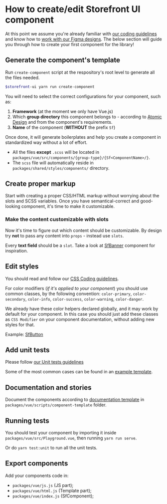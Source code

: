 
<Meta title="Introduction/Contributing Guide/Create-Edit Component" />

<style>{`
  a {
    color: #5ECE7B !important;
  }

  .alert {
    background: #efeded;
    padding: 1rem;
    margin: 0.5rem 0 1rem;
  }

  .tip {
    border-left: 5px solid #5ECE7B;
  }

	.warning {
		border-left: 5px solid #ffc107;
		background-color: #fff4d5;
	}

  .danger {
    border-left: 5px solid #c00;
		background-color: #ffe6e6;
  }

  .danger * {
    color: #4d0000;
  }
`}</style>

# How to create/edit Storefront UI component

At this point we assume you're already familiar with [our coding guidelines](coding-guidelines.md) and know how to [work with our Figma designs](../design/working-with-designs.md). The below section will guide you through how to create your first component for the library!

## Generate the component's template

Run `create-component` script at the respository's root level to generate all the files needed.

```bash
$storefront-ui yarn run create-component
```

You will need to select the correct configurations for your component, such as:

1. **Framework** (at the moment we only have Vue.js)
2. Which **group directory** this component belongs to - according to [Atomic Design](http://bradfrost.com/blog/post/atomic-web-design/) and from the component's requirements.
3. **Name** of the component (**WITHOUT** the prefix `Sf`)

Once done, it will generate boilerplates and help you create a component in standardized way without a lot of effort.

- All the files **except** `.scss` will be located in `packages/vue/src/components/{group-type}/{Sf<ComponentName>/}`.
- The `scss` file will automatically reside in `packages/shared/styles/components/` directory.

## Create proper markup

Start with creating a proper CSS/HTML markup without worrying about the slots and SCSS variables.
Once you have semantical-correct and good-looking component, it's time to make it customizable.

### Make the content customizable with slots

Now it's time to figure out which content should be customizable.
By design try **not** to pass any content into `props` - instead use `slots`.

<div class="alert tip">

Every **text field** should be a `slot`. Take a look at [SfBanner](https://github.com/DivanteLtd/storefront-ui/blob/master/packages/vue/src/components/molecules/SfBanner/SfBanner.vue)
component for inspiration.

</div>

## Edit styles

<div class="alert warning">

You should read and follow our [CSS Coding guidelines](coding-guidelines.md#CSS-Rules).

</div>

For color modifiers (_if it's applied to your component_)
you should use common classes, by the following convention:
`color-primary`, `color-secondary`, `color-info`, `color-success`,
`color-warning`, `color-danger`.

We already have these color helpers declared globally, and it may
work by default for your component. In this case you should just add
these classes as `CSS Modifier` on your component documentation,
without adding new styles for that.

Example: [SfButton](https://github.com/DivanteLtd/storefront-ui/blob/master/packages/vue/src/components/atoms/SfButton/SfButton.stories.js)

## Add unit tests

Please follow [our Unit tests guidelines](coding-guidelines.md#unit-tests)

Some of the most common cases can be found in an [example template](https://github.com/DivanteLtd/storefront-ui/blob/master/packages/vue/scripts/component-template/component.spec.js).

## Documentation and stories

Document the components according to
[documentation template](https://github.com/DivanteLtd/storefront-ui/blob/master/packages/vue/scripts/component-template/component.stories.js)
in `packages/vue/scripts/component-template` folder.

## Running tests

You should test your component by importing it inside `packages/vue/src/Playground.vue`,
then running `yarn run serve`.

Or do `yarn test:unit` to run all the unit tests.

## Export components

Add your components code in:

- `packages/vue/js.js` (JS part);
- `packages/vue/html.js` (Template part);
- `packages/vue/index.js` (SfComponent);
